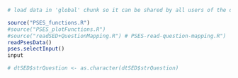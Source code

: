 
```r
# load data in 'global' chunk so it can be shared by all users of the dashboard

source("PSES_functions.R")
#source("PSES_plotFunctions.R")
#source("readSED+QuestionMapping.R") # PSES-read-question-mapping.R")
readPsesData()
pses.selectInput()
input

# dtSED$strQuestion <- as.character(dtSED$strQuestion)


```


<!-- {data-orientation=rows, data-icon="fa-list"} -->


<!-- ## A page setting {.sidebar} -->

<!-- Local setting 1 -->

<!-- Link to [Page Tri](#page-3) -->

<!-- ## Column A1 -->

<!-- BB -->

<!-- ## Column A2 -->

<!-- CC -->
<!-- -------------------------- --> 

<!-- # Header B {.tabset} -->

<!-- ## Column B1 -->

